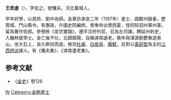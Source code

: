 {{unreferenced|time=2018-06-03T05:08:06+00:00}}
'''王若虛'''（{{bd|1174年||1243年|catIdx=W}}），字從之，號慵夫。河北藁城人。

早年好學，以周昂、劉中為師。金章宗承安二年（1197年）進士，調鄜州錄事，歷管城、門山縣令，有惠政，升國史院編修。曾奉命出使西夏，授同知泗州軍州事，留為著作佐郎。參預修《宣宗實錄》，遷平涼府判官，召為左司諫，轉延州刺史，入翰林直學士。金亡後不仕，北歸鎮陽，自稱滹南遺老。晚年與渾源劉鬱東遊泰山，坐大石上，良久瞑目而逝。推崇[[杜甫|杜甫]]、[[白居易|白居易]]、[[蘇軾|蘇軾]]，反對以[[黃庭堅|黃庭堅]]為主的[[江西詩派|江西詩派]]諸人。有《慵夫集》、《滹南遺老集》。 
==参考文献==
*《[[金史|金史]]》卷126
[[Category:金朝政治人物|W]]
[[Category:金朝進士|Category:金朝進士]]
